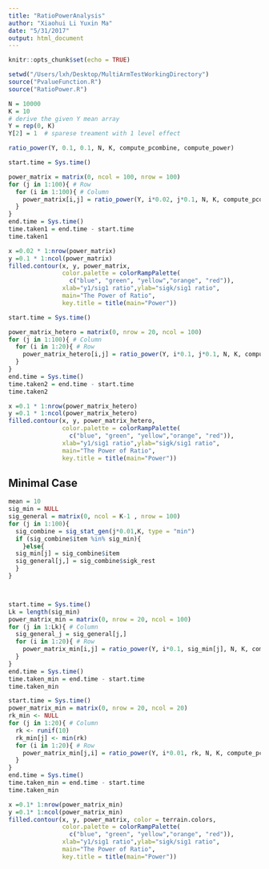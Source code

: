 ```yaml
---
title: "RatioPowerAnalysis"
author: "Xiaohui Li Yuxin Ma"
date: "5/31/2017"
output: html_document
---
```


```r
knitr::opts_chunk$set(echo = TRUE)
```

```r
setwd("/Users/lxh/Desktop/MultiArmTestWorkingDirectory")
source("PvalueFunction.R")
source("RatioPower.R")
```

```r
N = 10000
K = 10
# derive the given Y mean array 
Y = rep(0, K) 
Y[2] = 1  # sparese treament with 1 level effect

ratio_power(Y, 0.1, 0.1, N, K, compute_pcombine, compute_power)

```

```r
start.time = Sys.time()

power_matrix = matrix(0, ncol = 100, nrow = 100) 
for (j in 1:100){ # Row
  for (i in 1:100){ # Column
    power_matrix[i,j] = ratio_power(Y, i*0.02, j*0.1, N, K, compute_pcombine, compute_power) 
  }
}
end.time = Sys.time()
time.taken1 = end.time - start.time
time.taken1
```

```r
x =0.02 * 1:nrow(power_matrix)
y =0.1 * 1:ncol(power_matrix)
filled.contour(x, y, power_matrix, 
               color.palette = colorRampPalette(
                 c("blue", "green", "yellow","orange", "red")),
               xlab="y1/sig1 ratio",ylab="sigk/sig1 ratio",
               main="The Power of Ratio",
               key.title = title(main="Power"))

```


```r
start.time = Sys.time()

power_matrix_hetero = matrix(0, nrow = 20, ncol = 100) 
for (j in 1:100){ # Column
  for (i in 1:20){ # Row
    power_matrix_hetero[i,j] = ratio_power(Y, i*0.1, j*0.1, N, K, compute_pcombine, compute_power, ktype = "normal", knum =50) 
  }
}
end.time = Sys.time()
time.taken2 = end.time - start.time
time.taken2
```

```r
x =0.1 * 1:nrow(power_matrix_hetero)
y =0.1 * 1:ncol(power_matrix_hetero)
filled.contour(x, y, power_matrix_hetero, 
               color.palette = colorRampPalette(
                 c("blue", "green", "yellow","orange", "red")),
               xlab="y1/sig1 ratio",ylab="sigk/sig1 ratio",
               main="The Power of Ratio",
               key.title = title(main="Power"))

```

## Minimal Case
```r
mean = 10
sig_min = NULL
sig_general = matrix(0, ncol = K-1 , nrow = 100)
for (j in 1:100){
  sig_combine = sig_stat_gen(j*0.01,K, type = "min")
  if (sig_combine$item %in% sig_min){
    }else{
  sig_min[j] = sig_combine$item
  sig_general[j,] = sig_combine$sigk_rest
  }
}



start.time = Sys.time()
Lk = length(sig_min)
power_matrix_min = matrix(0, nrow = 20, ncol = 100) 
for (j in 1:Lk){ # Column
  sig_general_j = sig_general[j,]
  for (i in 1:20){ # Row
    power_matrix_min[i,j] = ratio_power(Y, i*0.1, sig_min[j], N, K, compute_pcombine, compute_power, ktype = "min", sig_general = sig_general_j) 
  }
}
end.time = Sys.time()
time.taken_min = end.time - start.time
time.taken_min


```


```r
start.time = Sys.time()
power_matrix_min = matrix(0, nrow = 20, ncol = 20) 
rk_min <- NULL
for (j in 1:20){ # Column
  rk <- runif(10)
  rk_min[j] <- min(rk)
  for (i in 1:20){ # Row
    power_matrix_min[j,i] = ratio_power(Y, i*0.01, rk, N, K, compute_pcombine, compute_power, ktype = "min")
  }
}
end.time = Sys.time()
time.taken_min = end.time - start.time
time.taken_min

x =0.1* 1:nrow(power_matrix_min)
y =0.1* 1:ncol(power_matrix_min)
filled.contour(x, y, power_matrix, color = terrain.colors,
               color.palette = colorRampPalette(
                 c("blue", "green", "yellow","orange", "red")),
               xlab="y1/sig1 ratio",ylab="sigk/sig1 ratio",
               main="The Power of Ratio",
               key.title = title(main="Power"))

```









